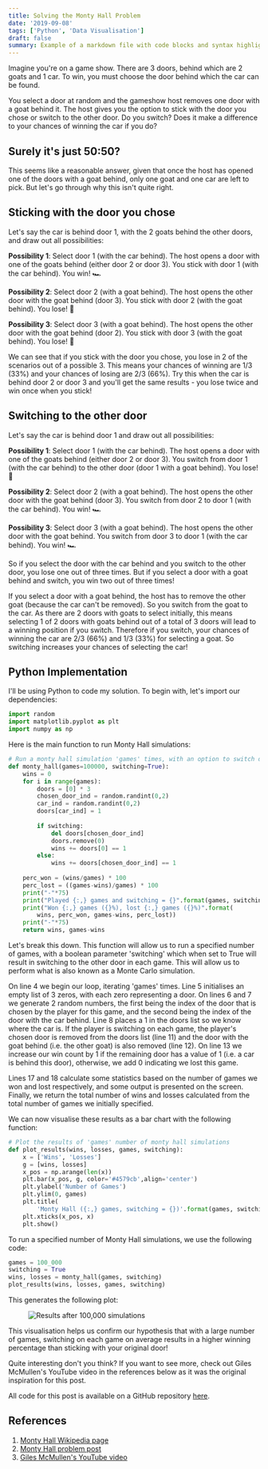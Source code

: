 ```yaml
---
title: Solving the Monty Hall Problem
date: '2019-09-08'
tags: ['Python', 'Data Visualisation']
draft: false
summary: Example of a markdown file with code blocks and syntax highlighting
---
```


Imagine you're on a game show. There are 3 doors, behind which are 2 goats and 1 car. To win, you must choose the door behind which the car can be found. 

You select a door at random and the gameshow host removes one door with a goat behind it. The host gives you the option to stick with the door you chose or switch to the other door. Do you switch? Does it make a difference to your chances of winning the car if you do?

## Surely it's just 50:50?

This seems like a reasonable answer, given that once the host has opened one of the doors with a goat behind, only one goat and one car are left to pick. But let's go through why this isn't quite right.

## Sticking with the door you chose

Let's say the car is behind door 1, with the 2 goats behind the other doors, and draw out all possibilities:

**Possibility 1**: Select door 1 (with the car behind). The host opens a door with one of the goats behind (either door 2 or door 3). You stick with door 1 (with the car behind). You win! 🏎️

**Possibility 2**: Select door 2 (with a goat behind). The host opens the other door with the goat behind (door 3). You stick with door 2 (with the goat behind). You lose! 🐐

**Possibility 3**: Select door 3 (with a goat behind). The host opens the other door with the goat behind (door 2). You stick with door 3 (with the goat behind). You lose! 🐐

We can see that if you stick with the door you chose, you lose in 2 of the scenarios out of a possible 3. This means your chances of winning are 1/3 (33%) and your chances of losing are 2/3 (66%). Try this when the car is behind door 2 or door 3 and you'll get the same results - you lose twice and win once when you stick! 

## Switching to the other door

Let's say the car is behind door 1 and draw out all possibilities:

**Possibility 1**: Select door 1 (with the car behind). The host opens a door with one of the goats behind (either door 2 or door 3). You switch from door 1 (with the car behind) to the other door (door 1 with a goat behind). You lose! 🐐

**Possibility 2**: Select door 2 (with a goat behind). The host opens the other door with the goat behind (door 3). You switch from door 2 to door 1 (with the car behind). You win! 🏎️

**Possibility 3**: Select door 3 (with a goat behind). The host opens the other door with the goat behind. You switch from door 3 to door 1 (with the car behind). You win! 🏎️

So if you select the door with the car behind and you switch to the other door, you lose one out of three times. But if you select a door with a goat behind and switch, you win two out of three times! 

If you select a door with a goat behind, the host has to remove the other goat (because the car can't be removed). So you switch from the goat to the car. As there are 2 doors with goats to select initially, this means selecting 1 of 2 doors with goats behind out of a total of 3 doors will lead to a winning position if you switch. Therefore if you switch, your chances of winning the car are 2/3 (66%) and 1/3 (33%) for selecting a goat. So switching increases your chances of selecting the car!

## Python Implementation
I'll be using Python to code my solution. To begin with, let's import our dependencies:

```python
import random
import matplotlib.pyplot as plt
import numpy as np
```

Here is the main function to run Monty Hall simulations:

```python
# Run a monty hall simulation 'games' times, with an option to switch doors
def monty_hall(games=100000, switching=True):
    wins = 0
    for i in range(games):
        doors = [0] * 3
        chosen_door_ind = random.randint(0,2)
        car_ind = random.randint(0,2)
        doors[car_ind] = 1
        
        if switching:
            del doors[chosen_door_ind]
            doors.remove(0)
            wins += doors[0] == 1
        else:
            wins += doors[chosen_door_ind] == 1
 
    perc_won = (wins/games) * 100
    perc_lost = ((games-wins)/games) * 100
    print("-"*75)
    print("Played {:,} games and switching = {}".format(games, switching))
    print("Won {:,} games ({}%), lost {:,} games ({}%)".format(
        wins, perc_won, games-wins, perc_lost))
    print("-"*75)
    return wins, games-wins
```

Let's break this down. This function will allow us to run a specified number of games, with a boolean parameter 'switching' which when set to True will result in switching to the other door in each game. This will allow us to perform what is also known as a Monte Carlo simulation.

On line 4 we begin our loop, iterating 'games' times. Line 5 initialises an empty list of 3 zeros, with each zero representing a door. On lines 6 and 7 we generate 2 random numbers, the first being the index of the door that is chosen by the player for this game, and the second being the index of the door with the car behind. Line 8 places a 1 in the doors list so we know where the car is. If the player is switching on each game, the player's chosen door is removed from the doors list (line 11) and the door with the goat behind (i.e. the other goat) is also removed (line 12). On line 13 we increase our win count by 1 if the remaining door has a value of 1 (i.e. a car is behind this door), otherwise, we add 0 indicating we lost this game.

Lines 17 and 18 calculate some statistics based on the number of games we won and lost respectively, and some output is presented on the screen. Finally, we return the total number of wins and losses calculated from the total number of games we initially specified.

We can now visualise these results as a bar chart with the following function:

```python
# Plot the results of 'games' number of monty hall simulations
def plot_results(wins, losses, games, switching):
    x = ['Wins', 'Losses']
    g = [wins, losses]
    x_pos = np.arange(len(x))
    plt.bar(x_pos, g, color='#4579cb',align='center')
    plt.ylabel('Number of Games')
    plt.ylim(0, games)
    plt.title(
        'Monty Hall ({:,} games, switching = {})'.format(games, switching))
    plt.xticks(x_pos, x)
    plt.show()
```

To run a specified number of Monty Hall simulations, we use the following code:

```python
games = 100_000
switching = True
wins, losses = monty_hall(games, switching)
plot_results(wins, losses, games, switching)
```

This generates the following plot:

<figure>
 <img src="/static/images/blog/2019-09-08-monty-hall/switching.png" alt="Results after 100,000 simulations" />
</figure>

This visualisation helps us confirm our hypothesis that with a large number of games, switching on each game on average results in a higher winning percentage than sticking with your original door!

Quite interesting don't you think? If you want to see more, check out Giles McMullen's YouTube video in the references below as it was the original inspiration for this post.

All code for this post is available on a GitHub repository [here](https://github.com/harryb0905/monty-hall-problem).

## References

1. [Monty Hall Wikipedia page](https://en.wikipedia.org/wiki/Monty_Hall_problem)
2. [Monty Hall problem post](https://betterexplained.com/articles/understanding-the-monty-hall-problem/)
3. [Giles McMullen's YouTube video](https://www.youtube.com/watch?v=OKp3bYiKGrc&ab_channel=PythonProgrammer)